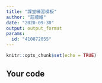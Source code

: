 ```yaml
---
title: "課堂練習模板"
author: "莊禮維"
date: "2020-09-30"
output: output_format
params:
  id: "410872055"
---
```


```r
knitr::opts_chunk$set(echo = TRUE)
```

## Your code

```r

```

